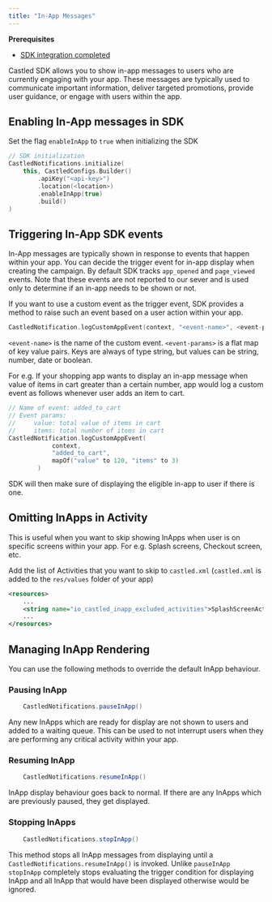 ```yaml
---
title: "In-App Messages"
---
```


<Info>

**Prerequisites**

- [SDK integration completed](/developer-resources/sdk-integration/android/getting-started)

</Info>

Castled SDK allows you to show in-app messages to users who are currently engaging with your app. These messages are typically used to communicate important information,
deliver targeted promotions, provide user guidance, or engage with users within the app.

## Enabling In-App messages in SDK

Set the flag `enableInApp` to `true` when initializing the SDK

```kotlin
// SDK initialization
CastledNotifications.initialize(
    this, CastledConfigs.Builder()
        .apiKey("<api-key>")
        .location(<location>)
        .enableInApp(true)
        .build()
)
```

## Triggering In-App SDK events

In-App messages are typically shown in response to events that happen within your app. You can decide the trigger
event for in-app display when creating the campaign. By default SDK tracks `app_opened` and `page_viewed` events. Note that these events
are not reported to our sever and is used only to determine if an in-app needs to be shown or not.

If you want to use a custom event as the trigger event, SDK provides a method to raise such an event based on a user action within your app.

```kotlin
CastledNotification.logCustomAppEvent(context, "<event-name>", <event-params>)
```

`<event-name>` is the name of the custom event.
`<event-params>` is a flat map of key value pairs. Keys are always of type string, but values can be string, number, date or boolean.

For e.g. If your shopping app wants to display an in-app message when value of items in cart greater than a certain number, app would log
a custom event as follows whenever user adds an item to cart.

```kotlin
// Name of event: added_to_cart
// Event params:
//     value: total value of items in cart
//     items: total number of items in cart
CastledNotification.logCustomAppEvent(
            context,
            "added_to_cart",
            mapOf("value" to 120, "items" to 3)
        )
```

SDK will then make sure of displaying the eligible in-app to user if there is one.

## Omitting InApps in Activity

This is useful when you want to skip showing InApps when user is on specific screens within your app. For e.g. Splash screens, Checkout screen, etc.

Add the list of Activities that you want to skip to `castled.xml` (`castled.xml` is added to the `res/values` folder of your app)

```xml castled.xml
<resources>
    ...
    <string name="io_castled_inapp_excluded_activities">SplashScreenActivity,CheckoutActivity</string>
    ...
</resources>
```

## Managing InApp Rendering

You can use the following methods to override the default InApp behaviour.

### Pausing InApp

```java
    CastledNotifications.pauseInApp()
```

Any new InApps which are ready for display are not shown to users and added to a waiting queue. This can be used to not interrupt users when they are
performing any critical activity within your app.

### Resuming InApp

```java
    CastledNotifications.resumeInApp()
```

InApp display behaviour goes back to normal. If there are any InApps which are previously paused, they get displayed.

### Stopping InApps

```java
    CastledNotifications.stopInApp()
```

This method stops all InApp messages from displaying until a `CastledNotifications.resumeInApp()` is invoked. Unlike `pauseInApp`
`stopInApp` completely stops evaluating the trigger condition for displaying InApp and all InApp that would have been displayed otherwise would be ignored.
